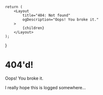 

	return (
		<Layout
			title="404: Not found"
			ogDescription="Oops! You broke it."
		>
			{children}
		</Layout>
	);
}


# 404'd!

Oops! You broke it.

<span className="text-xs">I really hope this is logged somewhere&hellip;</span>
